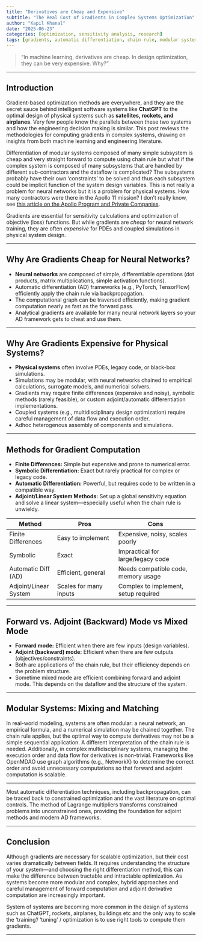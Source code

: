 ```yaml
---
title: "Derivatives are Cheap and Expensive"
subtitle: "The Real Cost of Gradients in Complex Systems Optimization"
author: "Kapil Khanal"
date: "2025-06-23"
categories: [optimization, sensitivity analysis, research]
tags: [gradients, automatic differentiation, chain rule, modular systems, PDEs, neural networks]
---
```


> "In machine learning, derivatives are cheap. In design optimization, they can be very expensive. Why?"

---

## Introduction

Gradient-based optimization methods are everywhere, and they are the secret sauce behind intelligent software systems like **ChatGPT** to the optimal design of physical systems such as **satellites, rockets, and airplanes**. Very few people know the parallels between these two systems and how the engineering decision making is similar. This post reviews the methodologies for computing gradients in complex systems, drawing on insights from both machine learning and engineering literature.

Differentiation of modular systems composed of many simple subsystem is cheap and very straight forward to compute using chain rule but what if the complex system is composed of many subsystems that are handled by different sub-contractors and the dataflow is complicated? The subsystems probably have their own 'constraints' to be solved and thus each subsystem could be implicit function of the system design variables. This is not really a problem for neural networks but it is a problem for physical systems. How many contractors were there in the Apollo 11 mission? I don't really know, see [this article on the Apollo Program and Private Companies](https://apollo11space.com/apollo-program-and-private-companies/).

Gradients are essential for sensitivity calculations and optimization of objective (loss) functions. But while gradients are *cheap* for neural network training, they are often *expensive* for PDEs and coupled simulations in physical system design.
<!-- 
For a technical deep dive into MDO architectures and adjoint methods, see the [main post on Gradient-Based Optimization for Large Systems](index.qmd). -->

---

## Why Are Gradients Cheap for Neural Networks?

- **Neural networks** are composed of simple, differentiable operations (dot products, matrix multiplications, simple activation functions).
- Automatic differentiation (AD) frameworks (e.g., PyTorch, TensorFlow) efficiently apply the chain rule via backpropagation.
- The computational graph can be traversed efficiently, making gradient computation nearly as fast as the forward pass.
- Analytical gradients are available for many neural network layers so your AD framework gets to cheat and use them.

---

## Why Are Gradients Expensive for Physical Systems?

- **Physical systems** often involve PDEs, legacy code, or black-box simulations.
- Simulations may be modular, with neural networks chained to empirical calculations, surrogate models, and numerical solvers.
- Gradients may require finite differences (expensive and noisy), symbolic methods (rarely feasible), or custom adjoint/automatic differentiation implementations.
- Coupled systems (e.g., multidisciplinary design optimization) require careful management of data flow and execution order.
- Adhoc heterogenous assembly of components and simulations.


---

## Methods for Gradient Computation

- **Finite Differences:** Simple but expensive and prone to numerical error.
- **Symbolic Differentiation:** Exact but rarely practical for complex or legacy code.
- **Automatic Differentiation:** Powerful, but requires code to be written in a compatible way.
- **Adjoint/Linear System Methods:** Set up a global sensitivity equation and solve a linear system—especially useful when the chain rule is unwieldy.

| Method                | Pros                        | Cons                                 |
|-----------------------|-----------------------------|--------------------------------------|
| Finite Differences    | Easy to implement           | Expensive, noisy, scales poorly      |
| Symbolic              | Exact                       | Impractical for large/legacy code    |
| Automatic Diff (AD)   | Efficient, general          | Needs compatible code, memory usage  |
| Adjoint/Linear System | Scales for many inputs      | Complex to implement, setup required |

---


## Forward vs. Adjoint (Backward) Mode vs Mixed Mode

- **Forward mode:** Efficient when there are few inputs (design variables).
- **Adjoint (backward) mode:** Efficient when there are few outputs (objectives/constraints).
- Both are applications of the chain rule, but their efficiency depends on the problem structure.
- Sometime mixed mode are efficient combining forward and adjoint mode. This depends on the dataflow and the structure of the system.

---

## Modular Systems: Mixing and Matching

In real-world modeling, systems are often modular: a neural network, an empirical formula, and a numerical simulation may be chained together. The chain rule applies, but the optimal way to compute derivatives may not be a simple sequential application. A different interpretation of the chain rule is needed.  Additionally, in complex multidisciplinary systems, managing the execution order and data flow for derivatives is non-trivial. Frameworks like OpenMDAO use graph algorithms (e.g., NetworkX) to determine the correct order and avoid unnecessary computations so that forward and adjoint computation is scalable.

---

Most automatic differentiation techniques, including backpropagation, can be traced back to constrained optimization and the vast literature on optimal controls. The method of Lagrange multipliers transforms constrained problems into unconstrained ones, providing the foundation for adjoint methods and modern AD frameworks. 

---

## Conclusion

Although gradients are necessary for scalable optimization, but their cost varies dramatically between fields. It requires understanding the structure of your system—and choosing the right differentiation method, this can make the difference between tractable and intractable optimization. As systems become more modular and complex, hybrid approaches and careful management of forward computation and adjoint derivative computation are increasingly important.

System of systems are becoming more common in the design of systems such as ChatGPT, rockets, airplanes, buildings etc and the only way to scale the 'training'/ 'tuning' / optimization is to use right tools to compute them gradients.

---
